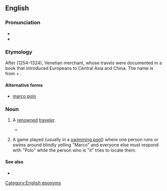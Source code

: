 ==English==
{{wikipedia|dab=Marco Polo (disambiguation)}}

===Pronunciation===
* {{IPA|en|/mɑɹkoʊ poʊloʊ/}}
* {{audio|en|en-us-marco polo.ogg|Audio (US)}}

===Etymology===
After {{w|lang=en|Marco Polo}} (1254–1324), Venetian merchant, whose travels were documented in a book that introduced Europeans to Central Asia and China.  The {{der|en|it|-}} name is from {{der|en|la|Marcus}} + {{m|la|Paulus}}.

====Alternative forms====
* {{sense|game}} [[marco polo]]

===Noun===
{{en-noun|~}}

# {{lb|en|countable}} A [[renowned]] [[traveler]].
#* {{quote-book
|en
|year=2004
|author=Ross E. Dunn
|title=The adventures of Ibn Battuta, a Muslim traveler of the fourteenth century
|chapter=1
|url=http://books.google.com/books?id=Js8qHFVw2gEC&pg=PA5&dq=the-Marco-Polo-of
|isbn=
|page=5
|passage=Ibn Battuta has inevitably been compared with him and has usually taken second prize as "the '''Marco Polo''' of the Muslim world" or "the Marco Polo of the tropics"}}
# {{lb|en|uncountable|games}} A game played (usually in a [[swimming pool]]) where one person runs or swims around blindly yelling "Marco" and everyone else must respond with "Polo" while the person who is "it" tries to locate them.

====See also====
* {{pedia|lang=en|Marco Polo (game)}}

[[Category:English eponyms]]